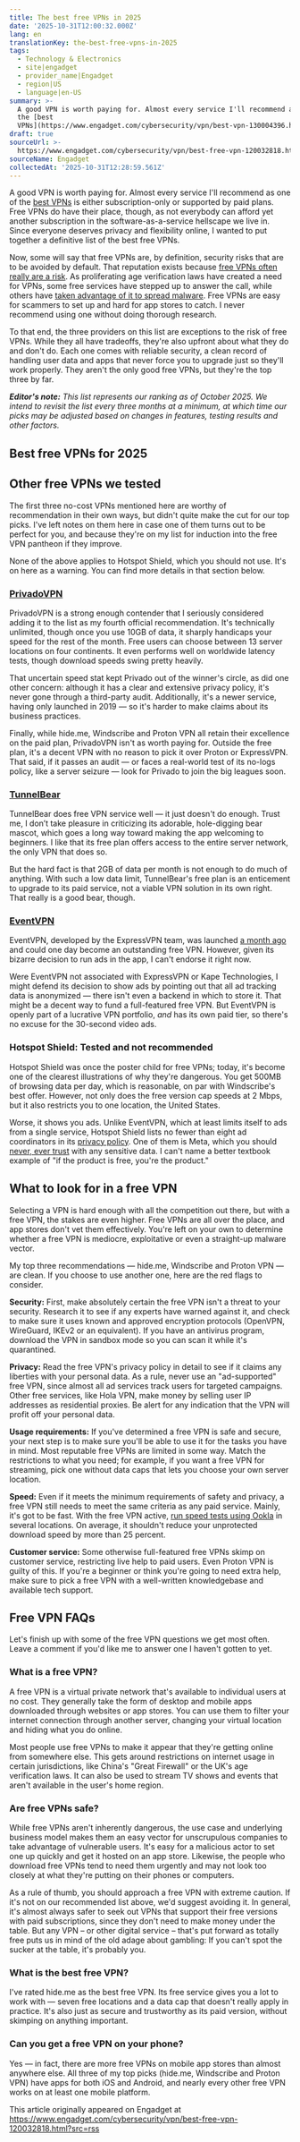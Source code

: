 ```yaml
---
title: The best free VPNs in 2025
date: '2025-10-31T12:00:32.000Z'
lang: en
translationKey: the-best-free-vpns-in-2025
tags:
  - Technology & Electronics
  - site|engadget
  - provider_name|Engadget
  - region|US
  - language|en-US
summary: >-
  A good VPN is worth paying for. Almost every service I'll recommend as one of
  the [best
  VPNs](https://www.engadget.com/cybersecurity/vpn/best-vpn-130004396.html...
draft: true
sourceUrl: >-
  https://www.engadget.com/cybersecurity/vpn/best-free-vpn-120032818.html?src=rss
sourceName: Engadget
collectedAt: '2025-10-31T12:28:59.561Z'
---
```

A good VPN is worth paying for. Almost every service I'll recommend as one of the [best VPNs](https://www.engadget.com/cybersecurity/vpn/best-vpn-130004396.html) is either subscription-only or supported by paid plans. Free VPNs do have their place, though, as not everybody can afford yet another subscription in the software-as-a-service hellscape we live in. Since everyone deserves privacy and flexibility online, I wanted to put together a definitive list of the best free VPNs.  
  
Now, some will say that free VPNs are, by definition, security risks that are to be avoided by default. That reputation exists because [free VPNs often really are a risk](https://www.engadget.com/cybersecurity/vpn/vpns-are-booming-in-the-uk-after-age-restriction-laws-but-free-options-carry-big-risks-060036636.html). As proliferating age verification laws have created a need for VPNs, some free services have stepped up to answer the call, while others have [taken advantage of it to spread malware](https://www.engadget.com/cybersecurity/vpn/malware-apps-posing-as-free-vpns-are-on-the-rise-175629088.html). Free VPNs are easy for scammers to set up and hard for app stores to catch. I never recommend using one without doing thorough research.  
  
To that end, the three providers on this list are exceptions to the risk of free VPNs. While they all have tradeoffs, they're also upfront about what they do and don't do. Each one comes with reliable security, a clean record of handling user data and apps that never force you to upgrade just so they'll work properly. They aren't the only good free VPNs, but they're the top three by far.  
  
**_Editor's note:_** _This list represents our ranking as of October 2025. We intend to revisit the list every three months at a minimum, at which time our picks may be adjusted based on changes in features, testing results and other factors._

## Best free VPNs for 2025

## Other free VPNs we tested

The first three no-cost VPNs mentioned here are worthy of recommendation in their own ways, but didn't quite make the cut for our top picks. I've left notes on them here in case one of them turns out to be perfect for you, and because they're on my list for induction into the free VPN pantheon if they improve.

None of the above applies to Hotspot Shield, which you should not use. It's on here as a warning. You can find more details in that section below.

### [PrivadoVPN](https://privadovpn.com/)

PrivadoVPN is a strong enough contender that I seriously considered adding it to the list as my fourth official recommendation. It's technically unlimited, though once you use 10GB of data, it sharply handicaps your speed for the rest of the month. Free users can choose between 13 server locations on four continents. It even performs well on worldwide latency tests, though download speeds swing pretty heavily.

That uncertain speed stat kept Privado out of the winner's circle, as did one other concern: although it has a clear and extensive privacy policy, it's never gone through a third-party audit. Additionally, it's a newer service, having only launched in 2019 — so it's harder to make claims about its business practices.

Finally, while hide.me, Windscribe and Proton VPN all retain their excellence on the paid plan, PrivadoVPN isn't as worth paying for. Outside the free plan, it's a decent VPN with no reason to pick it over Proton or ExpressVPN. That said, if it passes an audit — or faces a real-world test of its no-logs policy, like a server seizure — look for Privado to join the big leagues soon.

### [TunnelBear](https://shopping.yahoo.com/rdlw?merchantId=1c695770-3d23-4adf-9f4f-c595e9124f3b&siteId=us-engadget&pageId=1p-autolink&contentUuid=225c7513-c9e2-4f16-ab99-b55017ded469&featureId=text-link&merchantName=TunnelBear&linkText=TunnelBear&custData=eyJzb3VyY2VOYW1lIjoiV2ViLURlc2t0b3AtVmVyaXpvbiIsImxhbmRpbmdVcmwiOiJodHRwczovL3d3dy50dW5uZWxiZWFyLmNvbS8iLCJjb250ZW50VXVpZCI6IjIyNWM3NTEzLWM5ZTItNGYxNi1hYjk5LWI1NTAxN2RlZDQ2OSIsIm9yaWdpbmFsVXJsIjoiaHR0cHM6Ly93d3cudHVubmVsYmVhci5jb20vIn0&signature=AQAAAd-QR8sCgzzEhM000cMDJ8mlAIx-uIz1QnlAaKygblRg&gcReferrer=https%3A%2F%2Fwww.tunnelbear.com%2F)

TunnelBear does free VPN service well — it just doesn't do enough. Trust me, I don’t take pleasure in criticizing its adorable, hole-digging bear mascot, which goes a long way toward making the app welcoming to beginners. I like that its free plan offers access to the entire server network, the only VPN that does so.

But the hard fact is that 2GB of data per month is not enough to do much of anything. With such a low data limit, TunnelBear's free plan is an enticement to upgrade to its paid service, not a viable VPN solution in its own right. That really is a good bear, though.

### [EventVPN](https://www.eventvpn.com/)

EventVPN, developed by the ExpressVPN team, was launched [a month ago](https://www.engadget.com/cybersecurity/vpn/heres-how-eventvpn-is-different-from-other-free-vpns-213014671.html) and could one day become an outstanding free VPN. However, given its bizarre decision to run ads in the app, I can't endorse it right now.

Were EventVPN not associated with ExpressVPN or Kape Technologies, I might defend its decision to show ads by pointing out that all ad tracking data is anonymized — there isn't even a backend in which to store it. That might be a decent way to fund a full-featured free VPN. But EventVPN is openly part of a lucrative VPN portfolio, _and_ has its own paid tier, so there's no excuse for the 30-second video ads.

### Hotspot Shield: Tested and not recommended

Hotspot Shield was once the poster child for free VPNs; today, it's become one of the clearest illustrations of why they're dangerous. You get 500MB of browsing data per day, which is reasonable, on par with Windscribe's best offer. However, not only does the free version cap speeds at 2 Mbps, but it also restricts you to one location, the United States.

Worse, it shows you ads. Unlike EventVPN, which at least limits itself to ads from a single service, Hotspot Shield lists no fewer than eight ad coordinators in its [privacy policy](https://shopping.yahoo.com/rdlw?merchantId=45e2ebbb-df8a-4c86-85c9-ac19371103fa&siteId=us-engadget&pageId=1p-autolink&contentUuid=225c7513-c9e2-4f16-ab99-b55017ded469&featureId=text-link&merchantName=Hotspot+Shield&linkText=privacy+policy&custData=eyJzb3VyY2VOYW1lIjoiV2ViLURlc2t0b3AtVmVyaXpvbiIsImxhbmRpbmdVcmwiOiJodHRwczovL3d3dy5ob3RzcG90c2hpZWxkLmNvbS9wcml2YWN5LXBvbGljeS8iLCJjb250ZW50VXVpZCI6IjIyNWM3NTEzLWM5ZTItNGYxNi1hYjk5LWI1NTAxN2RlZDQ2OSIsIm9yaWdpbmFsVXJsIjoiaHR0cHM6Ly93d3cuaG90c3BvdHNoaWVsZC5jb20vcHJpdmFjeS1wb2xpY3kvIn0&signature=AQAAAeK-i2xVxnwj6OsADL6mwo4ch4g_AcgWRwuxdNoB-yQ2&gcReferrer=https%3A%2F%2Fwww.hotspotshield.com%2Fprivacy-policy%2F). One of them is Meta, which you should [never, ever trust](https://www.engadget.com/big-tech/ireland-fines-meta-263-million-for-2018-view-as-data-breach-133042475.html) with any sensitive data. I can't name a better textbook example of "if the product is free, you're the product."

## What to look for in a free VPN

Selecting a VPN is hard enough with all the competition out there, but with a free VPN, the stakes are even higher. Free VPNs are all over the place, and app stores don't vet them effectively. You're left on your own to determine whether a free VPN is mediocre, exploitative or even a straight-up malware vector.

My top three recommendations — hide.me, Windscribe and Proton VPN — are clean. If you choose to use another one, here are the red flags to consider.

**Security:** First, make absolutely certain the free VPN isn't a threat to your security. Research it to see if any experts have warned against it, and check to make sure it uses known and approved encryption protocols (OpenVPN, WireGuard, IKEv2 or an equivalent). If you have an antivirus program, download the VPN in sandbox mode so you can scan it while it's quarantined.

**Privacy:** Read the free VPN's privacy policy in detail to see if it claims any liberties with your personal data. As a rule, never use an "ad-supported" free VPN, since almost all ad services track users for targeted campaigns. Other free services, like Hola VPN, make money by selling user IP addresses as residential proxies. Be alert for any indication that the VPN will profit off your personal data.

**Usage requirements:** If you've determined a free VPN is safe and secure, your next step is to make sure you'll be able to use it for the tasks you have in mind. Most reputable free VPNs are limited in some way. Match the restrictions to what you need; for example, if you want a free VPN for streaming, pick one without data caps that lets you choose your own server location.

**Speed:** Even if it meets the minimum requirements of safety and privacy, a free VPN still needs to meet the same criteria as any paid service. Mainly, it's got to be fast. With the free VPN active, [run speed tests using Ookla](http://speedtest.net/) in several locations. On average, it shouldn't reduce your unprotected download speed by more than 25 percent.

**Customer service:** Some otherwise full-featured free VPNs skimp on customer service, restricting live help to paid users. Even Proton VPN is guilty of this. If you're a beginner or think you're going to need extra help, make sure to pick a free VPN with a well-written knowledgebase and available tech support.

## Free VPN FAQs

Let's finish up with some of the free VPN questions we get most often. Leave a comment if you'd like me to answer one I haven't gotten to yet.

### What is a free VPN?

A free VPN is a virtual private network that's available to individual users at no cost. They generally take the form of desktop and mobile apps downloaded through websites or app stores. You can use them to filter your internet connection through another server, changing your virtual location and hiding what you do online.

Most people use free VPNs to make it appear that they're getting online from somewhere else. This gets around restrictions on internet usage in certain jurisdictions, like China's "Great Firewall" or the UK's age verification laws. It can also be used to stream TV shows and events that aren't available in the user's home region.

### Are free VPNs safe?

While free VPNs aren't inherently dangerous, the use case and underlying business model makes them an easy vector for unscrupulous companies to take advantage of vulnerable users. It's easy for a malicious actor to set one up quickly and get it hosted on an app store. Likewise, the people who download free VPNs tend to need them urgently and may not look too closely at what they're putting on their phones or computers.

As a rule of thumb, you should approach a free VPN with extreme caution. If it's not on our recommended list above, we'd suggest avoiding it. In general, it's almost always safer to seek out VPNs that support their free versions with paid subscriptions, since they don't need to make money under the table. But any VPN – or other digital service – that's put forward as totally free puts us in mind of the old adage about gambling: If you can't spot the sucker at the table, it's probably you.

### What is the best free VPN?

I've rated hide.me as the best free VPN. Its free service gives you a lot to work with — seven free locations and a data cap that doesn't really apply in practice. It's also just as secure and trustworthy as its paid version, without skimping on anything important.

### Can you get a free VPN on your phone?

Yes — in fact, there are more free VPNs on mobile app stores than almost anywhere else. All three of my top picks (hide.me, Windscribe and Proton VPN) have apps for both iOS and Android, and nearly every other free VPN works on at least one mobile platform.

This article originally appeared on Engadget at https://www.engadget.com/cybersecurity/vpn/best-free-vpn-120032818.html?src=rss
